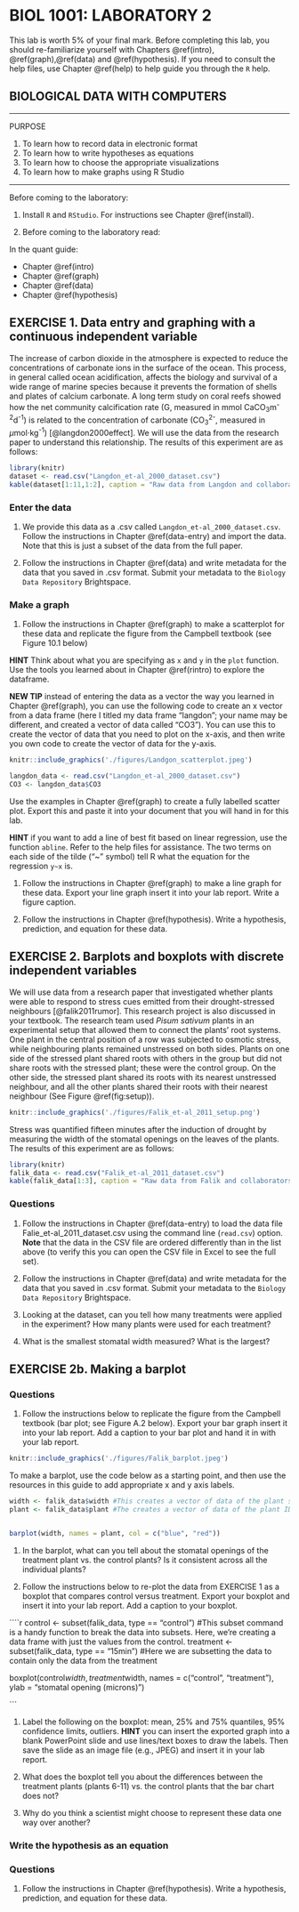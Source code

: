 # BIOL 1001: LABORATORY 2 {#lab2}

This lab is worth 5% of your final mark. Before completing this lab, you should re-familiarize yourself with Chapters \@ref(intro), \@ref(graph),\@ref(data) and \@ref(hypothesis). If you need to consult the help files, use Chapter \@ref(help) to help guide you through the ```R``` help.

## BIOLOGICAL DATA WITH COMPUTERS {-}

---

PURPOSE

1. To learn how to record data in electronic format
1. To learn how to write hypotheses as equations
1. To learn how to choose the appropriate visualizations
1. To learn how to make graphs using R Studio

---



Before coming to the laboratory:

1. Install `R` and `RStudio`. For instructions see Chapter \@ref(install).
 
1. Before coming to the laboratory read:
 
In the quant guide: 

- Chapter \@ref(intro) 
- Chapter \@ref(graph)
- Chapter \@ref(data)
- Chapter \@ref(hypothesis)



## EXERCISE 1. Data entry and graphing with a continuous independent variable {-}

The increase of carbon dioxide in the atmosphere is expected to reduce the concentrations of carbonate ions in the surface of the ocean. This process, in general called ocean acidification, affects the biology and survival of a wide range of marine species because it prevents the formation of shells and plates of calcium carbonate.
A long term study on coral reefs showed how the net community calcification rate (G, measured in mmol CaCO~3~m^-2^d^-1^) is related to the concentration of carbonate (CO~3~^2-^, measured in  $\mu$mol$\cdot$kg^-1^) [@langdon2000effect]. 
We will use the data from the research paper to understand this relationship.
The results of this experiment are as follows:

```r
library(knitr)
dataset <- read.csv("Langdon_et-al_2000_dataset.csv")
kable(dataset[1:11,1:2], caption = "Raw data from Langdon and collaborators (2000).")
```
### Enter the data {-}

1. We provide this data as a .csv called `Langdon_et-al_2000_dataset.csv`. Follow the instructions in Chapter \@ref(data-entry) and import the data. Note that this is just a subset of the data from the full paper. 

1. Follow the instructions in Chapter \@ref(data) and write metadata for the data that you saved in .csv format. Submit your metadata to the `Biology Data Repository` Brightspace.


### Make a graph {-}

1. Follow the instructions in Chapter \@ref(graph) to make a scatterplot for these data and replicate the figure from the Campbell textbook (see Figure 10.1 below)

**HINT** Think about what you are specifying as ```x``` and ```y``` in the ```plot``` function. Use the tools you learned about in Chapter \@ref(rintro) to explore the dataframe.

**NEW TIP** instead of entering the data as a vector the way you learned in Chapter \@ref(graph), you can use the following code to create an x vector from a data frame (here I titled my data frame "langdon"; your name may be different, and created a vector of data called "CO3"). You can use this to create the vector of data that you need to plot on the x-axis, and then write you own code to create the vector of data for the y-axis. 

```r
knitr::include_graphics('./figures/Landgon_scatterplot.jpeg')
```

```r
langdon_data <- read.csv("Langdon_et-al_2000_dataset.csv")
CO3 <- langdon_data$CO3
```

Use the examples in Chapter \@ref(graph) to create a fully labelled scatter plot. Export this and paste it into your document that you will hand in for this lab. 

**HINT** if you want to add a line of best fit based on linear regression, use the function ```abline```. Refer to the help files for assistance. The two terms on each side of the tilde ("~" symbol) tell R what the equation for the regression ```y~x``` is. 



1. Follow the instructions in Chapter \@ref(graph) to make a line graph for these data. Export your line graph insert it into your lab report. Write a figure caption. 

1. Follow the instructions in Chapter \@ref(hypothesis). Write a hypothesis, prediction, and equation for these data.

 
## EXERCISE 2.	Barplots and boxplots with discrete independent variables {-}

We will use data from a research paper that investigated 
whether plants were able to respond to stress cues emitted from their drought-stressed neighbours
[@falik2011rumor]. This research project is also discussed in your textbook. 
The research team used _Pisum sativum_ plants in an experimental setup that allowed them to connect the plants' root systems. One plant in the central position of a row was subjected to osmotic stress, while neighbouring plants remained unstressed on both sides. 
Plants on one side of the stressed plant shared roots with others in the group but
did not share roots with the stressed plant; 
these were the control group. 
On the other side, the stressed plant shared its roots with its nearest unstressed neighbour, and all the other plants shared their roots with their nearest neighbour
(See Figure \@ref(fig:setup)).

```r
knitr::include_graphics('./figures/Falik_et-al_2011_setup.png')
```


Stress was quantified fifteen minutes after the induction of drought by measuring the width of the stomatal openings on the leaves of the plants. The results of this experiment are as follows:

```r
library(knitr)
falik_data <- read.csv("Falik_et-al_2011_dataset.csv")
kable(falik_data[1:3], caption = "Raw data from Falik and collaborators (2011).")
```

### Questions {-}
1. Follow the instructions in Chapter \@ref(data-entry) to load the data file Falie_et-al_2011_dataset.csv using the command line (```read.csv```) option. **Note** that the data in the CSV file are ordered differently than in the list above (to verify this you can open the CSV file in Excel to see the full set).

1. Follow the instructions in Chapter \@ref(data) and write metadata for the data that you saved in .csv format. Submit your metadata to the `Biology Data Repository` Brightspace.

1. Looking at the dataset, can you tell how many treatments were applied in the experiment? How many plants were used for each treatment?

1. What is the smallest stomatal width measured? What is the largest?

## EXERCISE 2b.	Making a barplot {-}
### Questions {-}

1. Follow the instructions below to replicate the figure from the Campbell textbook (bar plot; see Figure A.2 below). Export your bar graph insert it into your lab report. Add a caption to your bar plot and hand it in with your lab report.

```r
knitr::include_graphics('./figures/Falik_barplot.jpeg')
```


To make a barplot, use the code below as a starting point, and then use the resources in this guide to add appropriate x and y axis labels.

```r
width <- falik_data$width #This creates a vector of data of the plant stomatal widths
plant <- falik_data$plant #The creates a vector of data of the plant ID numbers


barplot(width, names = plant, col = c("blue", "red"))
```

1. In the barplot, what can you tell about the stomatal openings of the treatment plant vs. the control plants? Is it consistent across all the individual plants?

1. Follow the instructions below to re-plot the data from EXERCISE 1 as a boxplot that compares control versus treatment. Export your boxplot and insert it into your lab report. Add a caption to your boxplot.

````r
control <- subset(falik_data, type == "control") #This subset command is a handy function to break the data into subsets. Here, we're creating a data frame with just the values from the control.
treatment <- subset(falik_data, type == "15min") #Here we are subsetting the data to contain only the data from the treatment

boxplot(control$width, treatment$width, names = c("control", "treatment"), ylab = "stomatal opening (microns)")

```

1.	Label the following on the boxplot: mean, 25% and 75% quantiles, 95% confidence limits, outliers. **HINT** you can insert the exported graph into a blank PowerPoint slide and use lines/text boxes to draw the labels. Then save the slide as an image file (e.g., JPEG) and insert it in your lab report.

1.	What does the boxplot tell you about the differences between the treatment plants (plants 6-11) vs. the control plants that the bar chart does not?

1.	Why do you think a scientist might choose to represent these data one way over another?


### Write the hypothesis as an equation {-}
### Questions {-}
1. Follow the instructions in Chapter \@ref(hypothesis). Write a hypothesis, prediction, and equation for these data.


